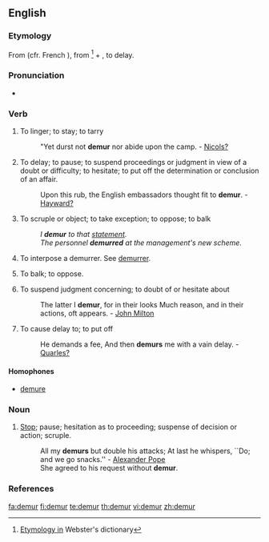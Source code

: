 ==English==

===Etymology===
From {{etyl|fro}} (cfr. French {{term|demeurer}}), from {{etyl|la}}<ref>[http://machaut.uchicago.edu/?action=search&word=demur&resource=Webster%27s&quicksearch=on Etymology in] Webster's dictionary</ref>{{term|demorari|tr=to tarry}} {{term|de-}} + {{term|morari}}, to delay.

===Pronunciation===
* {{IPA|/dɪˈmɜː/}}
*: {{rhymes|ɜː(r)}}

===Verb===
{{en-verb|demur|r|ing}}

# {{context|intransitive|obsolete}} To linger; to stay; to tarry
#: "Yet durst not '''demur''' nor abide upon the camp. - [[Nicols?]]
# {{intransitive}} To delay; to pause; to suspend proceedings or judgment in view of a doubt or difficulty; to hesitate; to put off the determination or conclusion of an affair.
#: Upon this rub, the English embassadors thought fit to '''demur'''. - [[Hayward?]]
# {{intransitive}} To scruple or object; to take exception; to oppose; to balk
#: ''I '''demur''' to that [[statement]].''
#: ''The personnel '''demurred''' at the management's new scheme.''
# {{context|intransitive|legal}} To interpose a demurrer. See [[demurrer]].
# {{intransitive}} To balk; to oppose.
# {{context|transitive|obsolete}} To suspend judgment concerning; to doubt of or hesitate about
#: The latter I '''demur''', for in their looks Much reason, and in their actions, oft appears. - [[w:John Milton|John Milton]]
# {{context|transitive|obsolete}} To cause delay to; to put off
#: He demands a fee, And then '''demurs''' me with a vain delay. - [[Quarles?]]

====Homophones====

* [[demure]]

===Noun===
{{en-noun}}

# [[Stop]]; pause; hesitation as to proceeding; suspense of decision or action; scruple.
#: All my '''demurs''' but double his attacks; At last he whispers, ``Do; and we go snacks.'' - [[w:Alexander Pope|Alexander Pope]]
#: She agreed to his request without '''demur'''.

===References===
<references/>

[[fa:demur]]
[[fi:demur]]
[[te:demur]]
[[th:demur]]
[[vi:demur]]
[[zh:demur]]